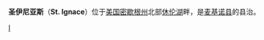 {{Infobox Settlement
| name = 圣伊尼亚斯<br/>St. Ignace
| image_skyline = 
| imagesize = 
| image_caption = 
| image_flag = 
| image_shield = 
| pushpin_map = USA Michigan
| pushpin_label_position = bottom
| subdivision_type = 国家
| subdivision_name = {{USA}}
| subdivision_type1 = [[美国行政区划|州]]
| subdivision_name1 = [[密歇根州|密歇根州]]
| subdivision_type2 = [[密歇根州各县列表|县]]
| subdivision_name2 =  [[麦基诺县_(密歇根州)|麦基诺县]]
| elevation_m = 179
| elevation_ft = 
| area_total_km2 = 7
| population_as_of = 2000年
| population_total = 2678
| population_density_km2 = auto
| timezone = [[EST|EST]]
| utc_offset = -5
| timezone_DST = [[EDT|EDT]]
| utc_offset_DST = -4
| latd = 45
| latm = 51
| lats = 57
| latNS = N
| longd = 84
| longm = 43
| longs = 33
| longEW = W
| website = 
}}
'''圣伊尼亚斯'''（'''St. Ignace'''）位于[[美国|美国]][[密歇根州|密歇根州]]北部[[休伦湖|休伦湖]]畔，是[[麦基诺县_(密歇根州)|麦基诺县]]的县治。

{{Michigan-stub}}

[[Category:密歇根州城市|I]]